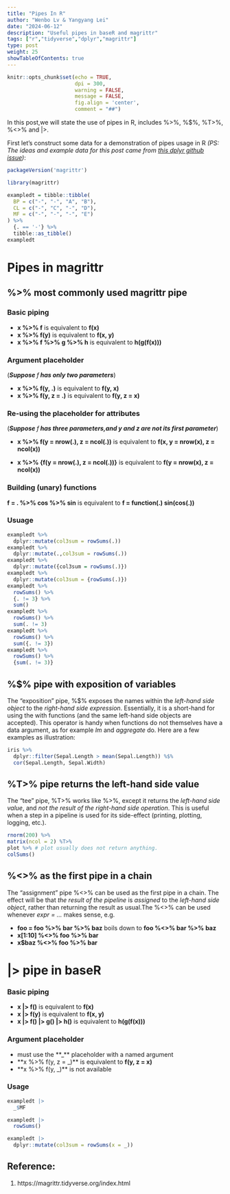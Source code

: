 ```yaml
---
title: "Pipes In R"
author: "Wenbo Lv & Yangyang Lei"
date: "2024-06-12"
description: "Useful pipes in baseR and magrittr"
tags: ["r","tidyverse","dplyr","magrittr"]
type: post
weight: 25
showTableOfContents: true
---
```


```r
knitr::opts_chunk$set(echo = TRUE,
                      dpi = 300,
                      warning = FALSE,
                      message = FALSE,
                      fig.align = 'center',
                      comment = "##")
```

In this post,we will state the use of pipes in R, includes %>%, %$%, %T>%, %<>% and |>.

First let's construct some data for a demonstration of pipes usage in R
*(PS: The ideas and example data for this post came from [this dplyr github issue](https://github.com/tidyverse/dplyr/issues/7037))*:

```r
packageVersion('magrittr')
```

```r
library(magrittr)

exampledt = tibble::tibble(
  BP = c("-", "-", "A", "B"),
  CL = c("-", "C", "-", "D"),
  MF = c("-", "-", "-", "E")
) %>% 
  {. == '-'} %>% 
  tibble::as_tibble()
exampledt
```

# Pipes in magrittr

## %>% most commonly used magrittr pipe

### Basic piping

- **x %>% f** is equivalent to **f(x)**
- **x %>% f(y)** is equivalent to **f(x, y)**
- **x %>% f %>% g %>% h** is equivalent to **h(g(f(x)))**

### Argument placeholder

(***Suppose **f** has only two parameters***)

- **x %>% f(y, .)** is equivalent to **f(y, x)**
- **x %>% f(y, z = .)** is equivalent to **f(y, z = x)**

### Re-using the placeholder for attributes

(***Suppose **f** has three parameters,and y and z are not its first parameter***)

- **x %>% f(y = nrow(.), z = ncol(.))** is equivalent to **f(x, y = nrow(x), z = ncol(x))**

- **x %>% {f(y = nrow(.), z = ncol(.))}** is equivalent to **f(y = nrow(x), z = ncol(x))**

### Building (unary) functions

**f = . %>% cos %>% sin** is equivalent to **f = function(.) sin(cos(.))**

### Usuage

```r
exampledt %>% 
  dplyr::mutate(col3sum = rowSums(.))
exampledt %>% 
  dplyr::mutate(.,col3sum = rowSums(.))
exampledt %>% 
  dplyr::mutate({col3sum = rowSums(.)})
exampledt %>% 
  dplyr::mutate(col3sum = {rowSums(.)})
exampledt %>% 
  rowSums() %>% 
  {. != 3} %>% 
  sum()
exampledt %>% 
  rowSums() %>% 
  sum(. != 3)
exampledt %>% 
  rowSums() %>% 
  sum({. != 3})
exampledt %>% 
  rowSums() %>% 
  {sum(. != 3)}
```


## %$% pipe with exposition of variables

The “exposition” pipe, %$% exposes the names within the *left-hand side object* to the *right-hand side expression*. Essentially, it is a short-hand for using the with functions (and the same left-hand side objects are accepted). This operator is handy when functions do not themselves have a data argument, as for example *lm* and *aggregate* do. Here are a few examples as illustration:

```r
iris %>%
  dplyr::filter(Sepal.Length > mean(Sepal.Length)) %$%
  cor(Sepal.Length, Sepal.Width)
```

## %T>% pipe returns the left-hand side value

The “tee” pipe, %T>% works like %>%, except it returns the *left-hand side value*, and *not the result of the right-hand side operation*. This is useful when a step in a pipeline is used for its side-effect (printing, plotting, logging, etc.). 

```r
rnorm(200) %>%
matrix(ncol = 2) %T>%
plot %>% # plot usually does not return anything. 
colSums()
```

## %<>% as the first pipe in a chain

The “assignment” pipe %<>% can be used as the first pipe in a chain. The effect will be that *the result of the pipeline* is *assigned* to the *left-hand side object*, rather than returning the result as usual.The %<>% can be used whenever *expr = ...* makes sense, e.g. 

- **foo = foo %>% bar %>% baz** boils down to **foo %<>% bar %>% baz**
- **x[1:10] %<>% foo %>% bar**
- **x$baz %<>% foo %>% bar**

# |> pipe in baseR

### Basic piping

- **x |> f()** is equivalent to **f(x)**
- **x |> f(y)** is equivalent to **f(x, y)**
- **x |> f() |> g() |> h()** is equivalent to **h(g(f(x)))**

### Argument placeholder
- must use the **_** placeholder with a named argument
- **x %>% f(y, z = _)** is equivalent to **f(y, z = x)**
- **x %>% f(y, _)** is not available

### Usage

```r
exampledt |> 
  _$MF

exampledt |> 
  rowSums()
```

```r
exampledt |> 
  dplyr::mutate(col3sum = rowSums(x = _))
```

## Reference: 

1. https://magrittr.tidyverse.org/index.html